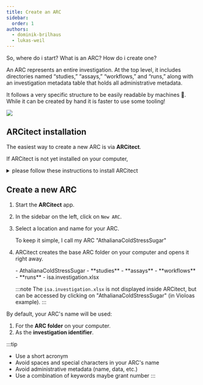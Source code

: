 ```yaml
---
title: Create an ARC
sidebar:
  order: 1
authors:
  - dominik-brilhaus
  - lukas-weil
---
```




<ViolaSays>

So, where do i start? What is an ARC? How do i create one?

</ViolaSays>

An ARC represents an entire investigation. At the top level, it includes directories named “studies,” “assays,” “workflows,” and “runs,” along with an investigation metadata table that holds all administrative metadata.

It follows a very specific structure to be easily readable by machines 🤖. While it can be created by hand it is faster to use some tooling!

![](@images/start-here/arc-scaffold.svg)


## ARCitect installation

The easiest way to create a new ARC is via **ARCitect**. 

<Card title="ARCitect installation" icon="setting">

If ARCitect is not yet installed on your computer, 

<details>
<summary>please follow these instructions to install ARCitect</summary>


<ARCitectInstallation />

</details>

</Card>

## Create a new ARC

<Card icon="pen" title="ARCitect">
<Steps>

1. Start the **ARCitect** app.
2. In the sidebar on the left, click on `New ARC`.
3. Select a location and name for your ARC.

    <ViolaSays>

    To keep it simple, I call my ARC "AthalianaColdStressSugar"

    </ViolaSays>

4. ARCitect creates the base ARC folder on your computer and opens it right away.
  
    <FileTree>
    - AthalianaColdStressSugar
      - **studies**
      - **assays**
      - **workflows**
      - **runs**
      - isa.investigation.xlsx
    </FileTree>

    :::note
    The `isa.investigation.xlsx` is not displayed inside ARCitect, but can be accessed by clicking on "AthalianaColdStressSugar" (in Violoas example).
    :::

</Steps>
</Card>

<Card title="Your ARC's name" icon="approve-check" >

By default, your ARC's name will be used:

1. For the **ARC folder** on your computer.
2. As the **investigation identifier**. 

:::tip
- Use a short acronym  
- Avoid spaces and special characters in your ARC's name
- Avoid administrative metadata (name, data, etc.)
- Use a combination of keywords maybe grant number
:::

</Card>

